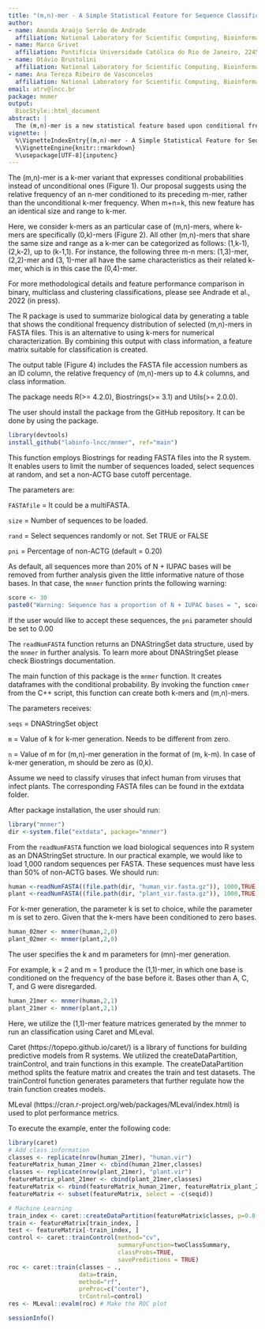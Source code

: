 ```yaml
---
title: "(m,n)-mer - A Simple Statistical Feature for Sequence Classification"
author:
- name: Amanda Araújo Serrão de Andrade
  affiliation: National Laboratory for Scientific Computing, Bioinformatics Laboratory (LABINFO), Petrópolis, Rio de Janeiro, Brazil
- name: Marco Grivet
  affiliation: Pontifícia Universidade Católica do Rio de Janeiro, 22451-900, Brazil
- name: Otávio Brustolini
  affiliation: National Laboratory for Scientific Computing, Bioinformatics Laboratory (LABINFO), Petrópolis, Rio de Janeiro, Brazil
- name: Ana Tereza Ribeiro de Vasconcelos
  affiliation: National Laboratory for Scientific Computing, Bioinformatics Laboratory (LABINFO), Petrópolis, Rio de Janeiro, Brazil
email: atrv@lncc.br
package: mnmer
output:
  BiocStyle::html_document
abstract: |
  The (m,n)-mer is a new statistical feature based upon conditional frequencies (conditional probability density distributions). Here, we introduce the readNumFASTA and mnmer function, demonstrating its practical application in supervised classification.
vignette: |
  %\VignetteIndexEntry{(m,n)-mer - A Simple Statistical Feature for Sequence Classification}
  %\VignetteEngine{knitr::rmarkdown}
  %\usepackage[UTF-8]{inputenc}
---
```

  
\section{Introduction to the (m,n)-mer concept}

The (m,n)-mer is a k-mer variant that expresses conditional probabilities instead of unconditional ones (Figure 1). Our proposal suggests using the relative frequency of an n-mer conditioned to its preceding m-mer, rather than the unconditional k-mer frequency. When m+n=k, this new feature has an identical size and range to k-mer. 

\begin{figure*}
\includegraphics[keepaspectratio,width=12cm]{\jobname-Fig1.png}
\raggedright
\caption{\label{fig:wide}Comparing k-mer to mn-mer relative frequency.}
\end{figure*}

Here, we consider k-mers as an particular case of (m,n)-mers, where k-mers are specifically (0,k)-mers (Figure 2). All other (m,n)-mers that share the same size and range as a k-mer can be categorized as follows: (1,k-1), (2,k-2), up to (k-1,1). For instance, the following three m-n mers:  (1,3)-mer, (2,2)-mer and (3, 1)-mer all have the same characteristics as their related k-mer, which is in this case the (0,4)-mer.

\begin{figure*}
\includegraphics[keepaspectratio,width=12cm]{\jobname-Fig2.png}
\raggedright
\caption{\label{fig:wide}Numeric representation.}
\end{figure*}

For more methodological details and feature performance comparison in binary, multiclass and clustering classifications, please see Andrade et al., 2022 (in press).
\newpage

\section{The (m,n)-mer as an R package}
\begin{figure*}
\includegraphics[keepaspectratio,width=12cm]{\jobname-Fig4.png}
\raggedright
\caption{\label{fig:wide}Package logo}
\end{figure*}

The \Githubpkg{labinfo-lncc/mnmer} R package is used to summarize biological data by generating a table that shows the conditional frequency distribution of selected (m,n)-mers in FASTA files. This is an alternative to using k-mers for numerical characterization. By combining this output with class information, a feature matrix suitable for classification is created.

The output table (Figure 4) includes the FASTA file accession numbers as an ID column, the relative frequency of (m,n)-mers up to $4.k$ columns, and class information.

\begin{figure*}
\includegraphics[keepaspectratio,width=12cm]{\jobname-Fig3.png}
\raggedright
\caption{\label{fig:wide}Output example.}
\end{figure*}

\subsection{Dependencies}

The package needs R(>= 4.2.0), Biostrings(>= 3.1) and Utils(>= 2.0.0).

\subsection{Instalation}

The user should install the package from the GitHub repository. It can be done by using the \CRANpkg{devtools} package.

```r
library(devtools)
install_github("labinfo-lncc/mnmer", ref="main")
```

\subsection{The readNumFASTA function}

This function employs Biostrings for reading FASTA files into the R system. It enables users to limit the number of sequences loaded, select sequences at random, and set a non-ACTG base cutoff percentage.

The parameters are:

`FASTAfile` = It could be a multiFASTA. 

`size` = Number of sequences to be loaded. 

`rand` = Select sequences randomly or not. Set TRUE or FALSE

`pni` = Percentage of non-ACTG (default = 0.20)

As default, all sequences more than 20% of N + IUPAC bases will be removed from further analysis given the little informative nature of those bases. In that case, the `mnmer` function prints the following warning:
  
```r
score <- 30
paste0("Warning: Sequence has a proportion of N + IUPAC bases = ", score, "%")
```

If the user would like to accept these sequences, the `pni` parameter should be set to 0.00

The `readNumFASTA` function returns an DNAStringSet data structure, used by the `mnmer` in further analysis. To learn more about DNAStringSet please check Biostrings documentation. 

\subsection{The mnmer function}

The main function of this package is the `mnmer` function. It creates dataframes with the conditional probability.
By invoking the function `cmmer` from the C++ script, this function can create both k-mers and (m,n)-mers.

The parameters receives:
  
`seqs` = DNAStringSet object

`m` = Value of k for k-mer generation. Needs to be different from zero. 

`n` = Value of m for (m,n)-mer generation in the format of (m, k-m). In case of k-mer generation, m should be zero as (0,k).

\subsection{Pratical example}

Assume we need to classify viruses that infect human from viruses that infect plants. The corresponding FASTA files can be found in the extdata folder.

After package installation, the user should run: 
  
```r
library("mnmer")
dir <-system.file("extdata", package="mnmer")
```

\subsubsection{Load sequences in to R system}

From the `readNumFASTA` function we load biological sequences into R system as an DNAStringSet structure. In our practical example, we would like to load 1,000 random sequences per FASTA. These sequences must have less than 50% of non-ACTG bases. We should run:

```r
human <-readNumFASTA((file.path(dir, "human_vir.fasta.gz")), 1000,TRUE,0.50)
plant <-readNumFASTA((file.path(dir, "plant_vir.fasta.gz")), 1000,TRUE,0.50)
```

\subsubsection{Produce k-mer distributions}

For k-mer generation, the parameter k is set to choice, while the parameter m is set to zero. Given that the k-mers have been conditioned to zero bases.

```r
human_02mer <- mnmer(human,2,0)
plant_02mer <- mnmer(plant,2,0)
```

\subsubsection{Produce (m,n)-mer distributions}

The user specifies the k and m parameters for (mn)-mer generation.

For example, k = 2 and m = 1 produce the (1,1)-mer, in which one base is conditioned on the frequency of the base before it. Bases other than A, C, T, and G were disregarded.

```r
human_21mer <- mnmer(human,2,1)
plant_21mer <- mnmer(plant,2,1)
```

Here, we utilize the (1,1)-mer feature matrices generated by the mnmer to run an classification using Caret and MLeval.

Caret (https://topepo.github.io/caret/) is a library of functions for building predictive models from R systems. We utilized the createDataPartition, trainControl, and train functions in this example. The createDataPartition method splits the feature matrix and creates the train and test datasets. The trainControl function generates parameters that further regulate how the train function creates models.

MLeval (https://cran.r-project.org/web/packages/MLeval/index.html) is used to plot performance metrics. 

To execute the example, enter the following code:
  
```r
library(caret)
# Add class information 
classes <- replicate(nrow(human_21mer), "human.vir")
featureMatrix_human_21mer <- cbind(human_21mer,classes)
classes <- replicate(nrow(plant_21mer), "plant.vir")
featureMatrix_plant_21mer <- cbind(plant_21mer,classes)
featureMatrix <- rbind(featureMatrix_human_21mer, featureMatrix_plant_21mer)
featureMatrix <- subset(featureMatrix, select = -c(seqid))

# Machine Learning
train_index <- caret::createDataPartition(featureMatrix$classes, p=0.8, list=FALSE)
train <- featureMatrix[train_index, ]
test <- featureMatrix[-train_index, ]
control <- caret::trainControl(method="cv", 
                               summaryFunction=twoClassSummary, 
                               classProbs=TRUE, 
                               savePredictions = TRUE)
roc <- caret::train(classes ~ ., 
                    data=train, 
                    method="rf", 
                    preProc=c("center"), 
                    trControl=control)
res <- MLeval::evalm(roc) # Make the ROC plot
```

\section{SessionInfo}

```r
sessionInfo()
```
